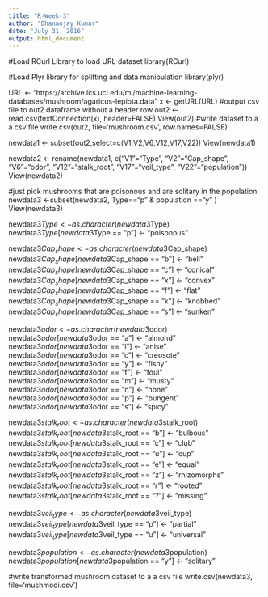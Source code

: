 ```yaml
---
title: "R-Week-3"
author: "Dhananjay Kumar"
date: "July 31, 2016"
output: html_document
---
```



#Load RCurl Library to load URL dataset
library(RCurl)

#Load Plyr library for splitting and data manipulation
library(plyr)

URL <- "https://archive.ics.uci.edu/ml/machine-learning-databases/mushroom/agaricus-lepiota.data"
x <- getURL(URL)
#output csv file to out2 dataframe without a header row
out2 <- read.csv(textConnection(x), header=FALSE)
View(out2)
#write dataset to a a csv file
write.csv(out2, file='mushroom.csv', row.names=FALSE)

newdata1 <- subset(out2,select=c(V1,V2,V6,V12,V17,V22))
View(newdata1)

newdata2 <- rename(newdata1, c("V1"="Type", "V2"="Cap_shape", "V6"="odor", "V12"="stalk_root", "V17"="veil_type", "V22"="population")) 
View(newdata2)

#just pick mushrooms that are poisonous and are solitary in the population
newdata3 <-subset(newdata2, Type=="p" & population =="y" )
View(newdata3)

newdata3$Type <- as.character(newdata3$Type)
newdata3$Type[newdata3$Type == "p"] <- "poisonous"

newdata3$Cap_shape <- as.character(newdata3$Cap_shape)
newdata3$Cap_shape[newdata3$Cap_shape == "b"] <- "bell"
newdata3$Cap_shape[newdata3$Cap_shape == "c"] <- "conical"
newdata3$Cap_shape[newdata3$Cap_shape == "x"] <- "convex"
newdata3$Cap_shape[newdata3$Cap_shape == "f"] <- "flat"
newdata3$Cap_shape[newdata3$Cap_shape == "k"] <- "knobbed"
newdata3$Cap_shape[newdata3$Cap_shape == "s"] <- "sunken"

newdata3$odor <- as.character(newdata3$odor)
newdata3$odor[newdata3$odor == "a"] <- "almond"
newdata3$odor[newdata3$odor == "l"] <- "anise"
newdata3$odor[newdata3$odor == "c"] <- "creosote"
newdata3$odor[newdata3$odor == "y"] <- "fishy"
newdata3$odor[newdata3$odor == "f"] <- "foul"
newdata3$odor[newdata3$odor == "m"] <- "musty"
newdata3$odor[newdata3$odor == "n"] <- "none"
newdata3$odor[newdata3$odor == "p"] <- "pungent"
newdata3$odor[newdata3$odor == "s"] <- "spicy"


newdata3$stalk_root <- as.character(newdata3$stalk_root)
newdata3$stalk_root[newdata3$stalk_root == "b"] <- "bulbous"
newdata3$stalk_root[newdata3$stalk_root == "c"] <- "club"
newdata3$stalk_root[newdata3$stalk_root == "u"] <- "cup"
newdata3$stalk_root[newdata3$stalk_root == "e"] <- "equal"
newdata3$stalk_root[newdata3$stalk_root == "z"] <- "rhizomorphs"
newdata3$stalk_root[newdata3$stalk_root == "r"] <- "rooted"
newdata3$stalk_root[newdata3$stalk_root == "?"] <- "missing"

newdata3$veil_type  <- as.character(newdata3$veil_type)
newdata3$veil_type[newdata3$veil_type == "p"] <- "partial"
newdata3$veil_type[newdata3$veil_type == "u"] <- "universal"

newdata3$population  <- as.character(newdata3$population)
newdata3$population[newdata3$population == "y"] <- "solitary"
 
#write transformed mushroom dataset to a a csv file
write.csv(newdata3, file='mushmodi.csv')


